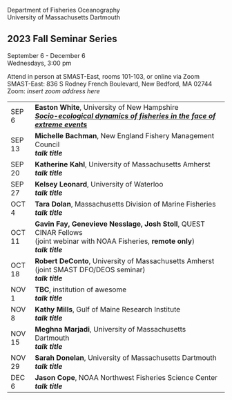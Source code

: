 Department of Fisheries Oceanography\
University of Massachusetts Dartmouth

## 2023 Fall Seminar Series

September 6 - December 6\
Wednesdays, 3:00 pm

Attend in person at SMAST-East, rooms 101-103, or online via Zoom\
SMAST-East: 836 S Rodney French Boulevard, New Bedford, MA 02744\
Zoom: *insert zoom address here*

+------------+----------------------------------------------------------------------------------------------------+
| SEP 6      | **Easton White**, University of New Hampshire\                                                     |
|            | [***Socio-ecological dynamics of fisheries in the face of extreme events***](abstracts.html#white) |
+------------+----------------------------------------------------------------------------------------------------+
| SEP 13     | **Michelle Bachman**, New England Fishery Management Council\                                      |
|            | ***talk title***                                                                                   |
+------------+----------------------------------------------------------------------------------------------------+
| SEP 20     | **Katherine Kahl**, University of Massachusetts Amherst\                                           |
|            | ***talk title***                                                                                   |
+------------+----------------------------------------------------------------------------------------------------+
| SEP 27     | **Kelsey Leonard**, University of Waterloo\                                                        |
|            | ***talk title***                                                                                   |
+------------+----------------------------------------------------------------------------------------------------+
| OCT 4      | **Tara Dolan**, Massachusetts Division of Marine Fisheries\                                        |
|            | ***talk title***                                                                                   |
+------------+----------------------------------------------------------------------------------------------------+
| OCT 11     | **Gavin Fay, Genevieve Nesslage, Josh Stoll**, QUEST CINAR Fellows\                                |
|            | (joint webinar with NOAA Fisheries, **remote only**)\                                              |
|            | ***talk title***                                                                                   |
+------------+----------------------------------------------------------------------------------------------------+
| OCT 18     | **Robert DeConto**, University of Massachusetts Amherst\                                           |
|            | (joint SMAST DFO/DEOS seminar)\                                                                    |
|            | ***talk title***                                                                                   |
+------------+----------------------------------------------------------------------------------------------------+
| NOV 1      | **TBC**, institution of awesome\                                                                   |
|            | ***talk title***                                                                                   |
+------------+----------------------------------------------------------------------------------------------------+
| NOV 8      | **Kathy Mills**, Gulf of Maine Research Institute\                                                 |
|            | ***talk title***                                                                                   |
+------------+----------------------------------------------------------------------------------------------------+
| NOV 15     | **Meghna Marjadi**, University of Massachusetts Dartmouth\                                         |
|            | ***talk title***                                                                                   |
+------------+----------------------------------------------------------------------------------------------------+
| NOV 29     | **Sarah Donelan**, University of Massachusetts Dartmouth\                                          |
|            | ***talk title***                                                                                   |
+------------+----------------------------------------------------------------------------------------------------+
| DEC 6      | **Jason Cope**, NOAA Northwest Fisheries Science Center\                                           |
|            | ***talk title***                                                                                   |
+------------+----------------------------------------------------------------------------------------------------+
